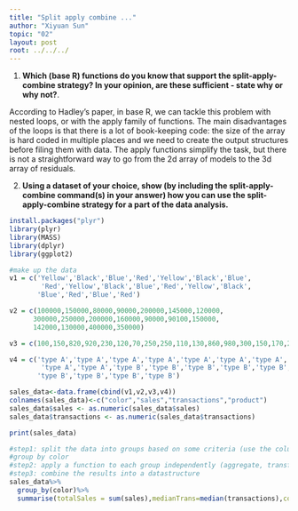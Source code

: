 ```yaml
---
title: "Split apply combine ..."
author: "Xiyuan Sun"
topic: "02"
layout: post
root: ../../../
---
```


1. **Which (base R) functions do you know that support the split-apply-combine strategy? In your opinion, are these sufficient - state why or why not?**. 

According to Hadley's paper, in base R, we can tackle this problem with nested loops, or with the apply family of functions. The main disadvantages of the loops is that there is a lot of book-keeping code: the size of the array is hard coded in multiple places and we need to create the output structures before filing them with data. The apply functions simplify the task, but there is not a straightforward way to go from the 2d array of models to the 3d array of residuals. 


2. **Using a dataset of your choice, show (by including the split-apply-combine command(s) in your answer) how you can use the split-apply-combine strategy for a part of the data analysis.**

```r
install.packages("plyr")
library(plyr)
library(MASS)
library(dplyr)
library(ggplot2)

#make up the data
v1 = c('Yellow','Black','Blue','Red','Yellow','Black','Blue',
        'Red','Yellow','Black','Blue','Red','Yellow','Black',
       'Blue','Red','Blue','Red')

v2 = c(100000,150000,80000,90000,200000,145000,120000,
      300000,250000,200000,160000,90000,90100,150000,
      142000,130000,400000,350000)

v3 = c(100,150,820,920,230,120,70,250,250,110,130,860,980,300,150,170,230,280)

v4 = c('type A','type A','type A','type A','type A','type A','type A',
        'type A','type A','type B','type B','type B','type B','type B',
       'type B','type B','type B','type B')

sales_data<-data.frame(cbind(v1,v2,v3,v4))
colnames(sales_data)<-c("color","sales","transactions","product")
sales_data$sales <- as.numeric(sales_data$sales)
sales_data$transactions <- as.numeric(sales_data$transactions)

print(sales_data)

#step1: split the data into groups based on some criteria (use the column or a combination of columns to split the data into groups)
#group by color
#step2: apply a function to each group independently (aggregate, transform, or filter the data in this step)
#step3: combine the results into a datastructure
sales_data%>%
  group_by(color)%>%
  summarise(totalSales = sum(sales),medianTrans=median(transactions),count=n())


```








